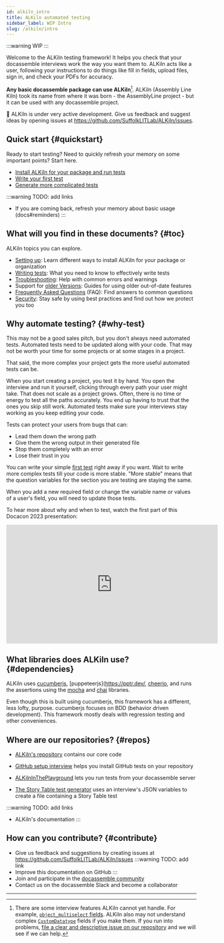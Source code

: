 ```yaml
---
id: alkiln_intro
title: ALKiln automated testing
sidebar_label: WIP Intro
slug: /alkiln/intro
---
```



:::warning
WIP
:::

<!-- Move to /docs
## Refresher

Some quick refreshers for those who need it.

1. You write and edit `.feature` test files in your Sources folder.
1. There are some fields ALKiln cannot yet handle, including `object`-type fields, like `object_multiselect`.
1. By default, each Step or field may only take 30 seconds. You can change that with the "the maximum seconds" Step listed in the Steps.
1. If you're using GitHub, tests are run when anyone commits to GitHub.
1. Tests can download docx files, but humans have to review them to see if they've come out right.
1. You will be able to see pictures and the HTML of pages that errored. In GitHub, you can download them from the zip file in [the Action's artifact section](https://docs.github.com/en/actions/managing-workflow-runs/downloading-workflow-artifacts).
1. ALKiln also creates test reports. In GitHub, you can download them in the same place.
 -->


Welcome to the ALKiln testing framework! It helps you check that your docassemble interviews work the way you want them to. ALKiln acts like a user, following your instructions to do things like fill in fields, upload files, sign in, and check your PDFs for accuracy.

**Any basic docassemble package can use ALKiln**[^1]. ALKiln (Assembly Line Kiln) took its name from where it was born - the AssemblyLine project - but it can be used with any docassemble project.<!-- It does come with features that are especially useful for AssemblyLine users.-->

🚧 ALKiln is under very active development. Give us feedback and suggest ideas by opening issues at https://github.com/SuffolkLITLab/ALKiln/issues.


## Quick start {#quickstart}

Ready to start testing? Need to quickly refresh your memory on some important points? Start here.

<!-- Change "install" to "setup"? -->
- [Install ALKiln for your package and run tests](setup.mdx#recommended-setup)
- [Write your first test](setup.mdx#first-test)
- [Generate more complicated tests](https://plocket.github.io/alkiln_story/) <!-- (docs#generator) -->

:::warning TODO: add links
- If you are coming back, refresh your memory about basic usage (docs#reminders)
:::


## What will you find in these documents? {#toc}

ALKiln topics you can explore.

<!-- Change "setup" to "install"? -->
- [Setting up](setup.mdx): Learn different ways to install ALKiln for your package or organization <!-- (setup and running tests and first test, maybe advanced pros and cons of setup) -->
- [Writing tests](writing_tests.mdx): What you need to know to effectively write tests
- [Troubleshooting](troubleshooting.mdx): Help with common errors and warnings <!-- (errors, maybe in FAQ?) -->
- Support for [older Versions](older_versions.mdx): Guides for using older out-of-date features
- [Frequently Asked Questions](writing_tests.mdx#faq) (FAQ): Find answers to common questions
- [Security](security.mdx): Stay safe by using best practices and find out how we protect you too <!-- if you're going to mess with more complex workflows, read this section about GitHub security for workflows -->


## Why automate testing? {#why-test}

This may not be a good sales pitch, but you don't always need automated tests. Automated tests need to be updated along with your code. That may not be worth your time for some projects or at some stages in a project.

That said, the more complex your project gets the more useful automated tests can be.

When you start creating a project, you test it by hand. You open the interview and run it yourself, clicking through every path your user might take. That does not scale as a project grows. Often, there is no time or energy to test all the paths accurately. You end up having to trust that the ones you skip still work. Automated tests make sure your interviews stay working as you keep editing your code.

<!-- Automated tests make sure you know when you break something. -->

Tests can protect your users from bugs that can:

- Lead them down the wrong path
- Give them the wrong output in their generated file
- Stop them completely with an error
- Lose their trust in you

You can write your simple [first test](setup.mdx#first-test) right away if you want. Wait to write more complex tests till your code is more stable. "More stable" means that the question variables for the section you are testing are staying the same.

When you add a new required field or change the variable name or values of a user's field, you will need to update those tests.

To hear more about why and when to test, watch the first part of this Docacon 2023 presentation:

<iframe width="560" height="315" src="https://www.youtube-nocookie.com/embed/TcLFA9a1bHs" title="Assembly Line Kiln testing framework at Docacon 2023 - Why test?" frameborder="0" allow="accelerometer; clipboard-write; encrypted-media; gyroscope; picture-in-picture; web-share; fullscreen" allowfullscreen></iframe>

<!-- Other tools that can help with problems managing running interviews: (maybe another section)
- When there's an error, give your users their data so they haven't wasted their time
- Get alerts when your server goes down
- Check that specific interviews are still running
 -->

## What libraries does ALKiln use? {#dependencies}

ALKiln uses [cucumberjs](https://cucumber.io/), [puppeteerjs](https://pptr.dev/, [cheerio](https://cheerio.js.org/), and runs the assertions using the [mocha](https://mochajs.org/) and [chai](https://www.chaijs.com/) libraries.

Even though this is built using cucumberjs, this framework has a different, less lofty, purpose. cucumberjs focuses on BDD (behavior driven development). This framework mostly deals with regression testing and other conveniences.


## Where are our repositories? {#repos}

- [ALKiln's repository](https://github.com/SuffolkLITLab/ALKiln) contains our core code
- [GitHub setup interview](https://github.com/SuffolkLITLab/docassemble-ALKilnSetup) helps you install GitHub tests on your repository
- [ALKilnInThePlayground](https://github.com/SuffolkLITLab/docassemble-ALKilnInThePlayground) lets you run tests from your docassemble server

- [The Story Table test generator](https://github.com/plocket/alkiln_story) uses an interview's JSON variables to create a file containing a Story Table test

:::warning TODO: add links
- ALKiln's documentation
:::


## How can you contribute? {#contribute}

<!-- Keep it simple. Just 2 repos -->
- Give us feedback and suggestions by creating issues at https://github.com/SuffolkLITLab/ALKiln/issues
:::warning TODO: add link
- Improve this documentation on GitHub
:::
- Join and participate in the [docassemble community](https://docassemble.org/docs/support.html#slack)
- Contact us on the docassemble Slack and become a collaborator


<!-- - [Fork](https://docs.github.com/en/pull-requests/collaborating-with-pull-requests/working-with-forks/fork-a-repo#forking-a-repository) [our repositories](#repos), edit them, and make pull requests -->

<!--
If we want people to file different issues for different repos (which I think is too complex):
- ALKiln in general and GitHub-based tests/workflows
- ALKiln in the Playground
- Setup
- Edit ALKiln documentation
 -->

---

[^1]: There are some interview features ALKiln cannot yet handle. For example, [`object_multiselect` fields](https://docassemble.org/docs/fields.html#object_multiselect). ALKiln also may not understand complex [`CustomDatatype`](https://docassemble.org/docs/fields.html#custom%20datatype) fields if you make them. If you run into problems, [file a clear and descriptive issue on our repository](https://github.com/SuffolkLITLab/ALKiln/issues) and we will see if we can help.

